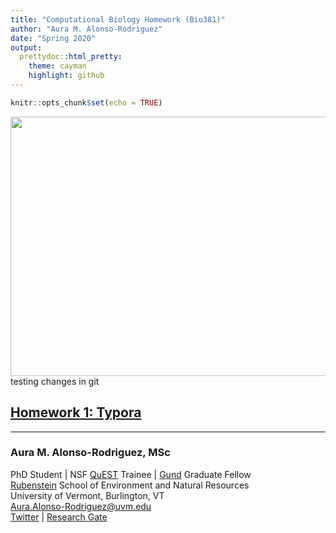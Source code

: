 ```yaml
---
title: "Computational Biology Homework (Bio381)"
author: "Aura M. Alonso-Rodriguez"
date: "Spring 2020"
output: 
  prettydoc::html_pretty:
    theme: cayman
    highlight: github
---
```


```r
knitr::opts_chunk$set(echo = TRUE)
```


<img src="20190928_124334.jpg" width="550" height="415" />  
testing changes in git

## [Homework 1: Typora](TyporaPractice.html)

***  


### Aura M. Alonso-Rodriguez, MSc  
PhD Student | NSF [QuEST](https://www.uvm.edu/quest) Trainee | [Gund](https://www.uvm.edu/gund) Graduate Fellow  
[Rubenstein](https://www.uvm.edu/rsenr) School of Environment and Natural Resources  
University of Vermont, Burlington, VT  
<Aura.Alonso-Rodriguez@uvm.edu>  
[Twitter](https://twitter.com/AuraAlonsoRodz) |
[Research Gate](https://www.researchgate.net/profile/Aura_Alonso-Rodriguez)  


